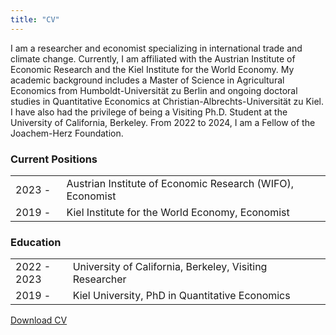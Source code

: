 ```yaml
---
title: "CV"
---
```


I am a researcher and economist specializing in international trade and climate change. Currently, I am affiliated with the Austrian Institute of Economic Research and the Kiel Institute for the World Economy. My academic background includes a Master of Science in Agricultural Economics from Humboldt-Universität zu Berlin and ongoing doctoral studies in Quantitative Economics at Christian-Albrechts-Universität zu Kiel. I have also had the privilege of being a Visiting Ph.D. Student at the University of California, Berkeley. From 2022 to 2024, I am a Fellow of the Joachem-Herz Foundation.

### Current Positions
|            |                                                           |
|------------|-----------------------------------------------------------|
| 2023 -     | Austrian Institute of Economic Research (WIFO), Economist |
| 2019 -     | Kiel Institute for the World Economy, Economist           |



### Education
|             |                                                           |
|-------------|-----------------------------------------------------------|
| 2022 - 2023 | University of California, Berkeley, Visiting Researcher   |
| 2019 -      | Kiel University, PhD in Quantitative Economics            |

[Download CV](/files/CV.pdf)
